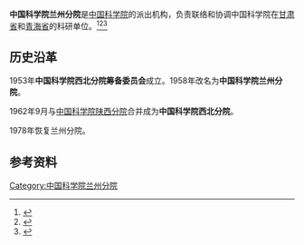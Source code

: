 '''中国科学院兰州分院'''是[[中国科学院|中国科学院]]的派出机构，负责联络和协调中国科学院在[[甘肃省|甘肃省]]和[[青海省|青海省]]的科研单位。<ref>{{Cite book|title=中国西部开发信息百科 • 甘肃卷|author=黄培武, 何晓东, 陈学祥编著|publisher=甘肃科学技术出版社|year=2003|isbn=|location=兰州|pages=}}</ref><ref>{{Cite book|title=丝绸之路大辞典|author=《丝绸之路大辞典》编委会编; 周伟洲, 丁景泰主编|publisher=陕西人民出版社|year=2006|isbn=|location=西安|pages=}}</ref><ref>{{Cite book|title=甘肃大辞典|author=郭方忠, 张克复, 吕靖华主编|publisher=甘肃文化出版社|year=2000|isbn=|location=兰州|pages=}}</ref>

== 历史沿革 ==
1953年'''中国科学院西北分院筹备委员会'''成立。1958年改名为'''中国科学院兰州分院'''。

1962年9月与[[中国科学院陕西分院|中国科学院陕西分院]]合并成为'''中国科学院西北分院'''。

1978年恢复兰州分院。

== 参考资料 ==
{{reflist}}

[[Category:中国科学院兰州分院|Category:中国科学院兰州分院]]